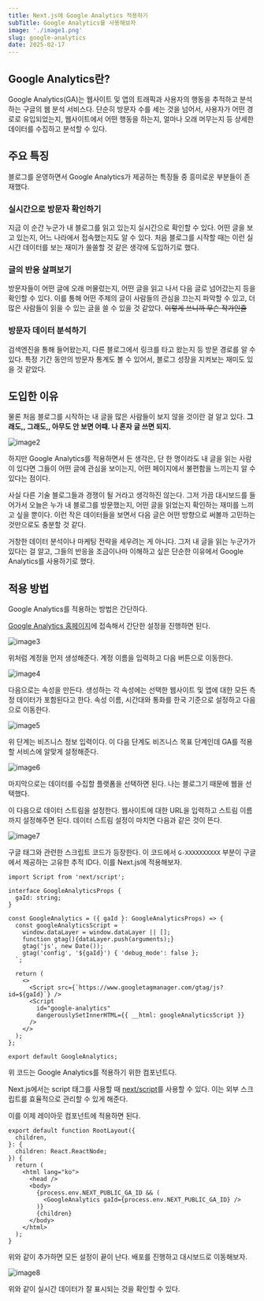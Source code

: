 ```yaml
---
title: Next.js에 Google Analytics 적용하기
subTitle: Google Analytics를 사용해보자
image: './image1.png'
slug: google-analytics
date: 2025-02-17
---
```


## Google Analytics란?

Google Analytics(GA)는 웹사이트 및 앱의 트래픽과 사용자의 행동을 추적하고 분석하는 구글의 웹 분석 서비스다.
단순히 방문자 수를 세는 것을 넘어서, 사용자가 어떤 경로로 유입되었는지, 웹사이트에서 어떤 행동을 하는지, 얼마나 오래 머무는지 등 상세한 데이터를 수집하고 분석할 수 있다.

## 주요 특징

블로그를 운영하면서 Google Analytics가 제공하는 특징들 중 흥미로운 부분들이 존재했다.

### 실시간으로 방문자 확인하기

지금 이 순간 누군가 내 블로그를 읽고 있는지 실시간으로 확인할 수 있다. 어떤 글을 보고 있는지, 어느 나라에서 접속했는지도 알 수 있다.
처음 블로그를 시작할 때는 이런 실시간 데이터를 보는 재미가 쏠쏠할 것 같은 생각에 도입하기로 했다.

### 글의 반응 살펴보기

방문자들이 어떤 글에 오래 머물렀는지, 어떤 글을 읽고 나서 다음 글로 넘어갔는지 등을 확인할 수 있다.
이를 통해 어떤 주제의 글이 사람들의 관심을 끄는지 파악할 수 있고, 더 많은 사람들이 읽을 수 있는 글을 쓸 수 있을 것 같았다. ~~이렇게 쓰니까 무슨 작가인줄~~

### 방문자 데이터 분석하기

검색엔진을 통해 들어왔는지, 다른 블로그에서 링크를 타고 왔는지 등 방문 경로를 알 수 있다. 특정 기간 동안의 방문자 통계도 볼 수 있어서, 블로그 성장을 지켜보는 재미도 있을 것 같았다.

## 도입한 이유

물론 처음 블로그를 시작하는 내 글을 많은 사람들이 보지 않을 것이란 걸 알고 있다.
**그래도,, 그래도,, 아무도 안 보면 어때. 나 혼자 글 쓰면 되지.**

![image2](./image2.webp)

하지만 Google Analytics를 적용하면서 든 생각은, 단 한 명이라도 내 글을 읽는 사람이 있다면 그들이 어떤 글에 관심을 보이는지, 어떤 페이지에서 불편함을 느끼는지 알 수 있다는 점이다.

사실 다른 기술 블로그들과 경쟁이 될 거라고 생각하진 않는다.
그저 가끔 대시보드를 들어가서 오늘은 누가 내 블로그를 방문했는지, 어떤 글을 읽었는지 확인하는 재미를 느끼고 싶을 뿐이다.
이런 작은 데이터들을 보면서 다음 글은 어떤 방향으로 써볼까 고민하는 것만으로도 충분할 것 같다.

거창한 데이터 분석이나 마케팅 전략을 세우려는 게 아니다.
그저 내 글을 읽는 누군가가 있다는 걸 알고, 그들의 반응을 조금이나마 이해하고 싶은 단순한 이유에서 Google Analytics를 사용하기로 했다.

## 적용 방법

Google Analytics를 적용하는 방법은 간단하다.

[Google Analytics 홈페이지](https://analytics.google.com/)에 접속해서 간단한 설정을 진행하면 된다.

![image3](./image3.png)

위처럼 계정을 먼저 생성해준다. 계정 이름을 입력하고 다음 버튼으로 이동한다.

![image4](./image4.png)

다음으로는 속성을 만든다. 생성하는 각 속성에는 선택한 웹사이트 및 앱에 대한 모든 측정 데이터가 포함된다고 한다.
속성 이름, 시간대와 통화를 한국 기준으로 설정하고 다음으로 이동한다.

![image5](./image5.png)

위 단계는 비즈니스 정보 입력이다. 이 다음 단계도 비즈니스 목표 단계인데 GA를 적용할 서비스에 알맞게 설정해준다.

![image6](./image6.png)

마지막으로는 데이터를 수집할 플랫폼을 선택하면 된다. 나는 블로그기 때문에 웹을 선택했다.

이 다음으로 데이터 스트림을 설정한다. 웹사이트에 대한 URL을 입력하고 스트림 이름까지 설정해주면 된다.
데이터 스트림 설정이 마치면 다음과 같은 것이 뜬다.

![image7](./image7.png)

구글 태그와 관련한 스크립트 코드가 등장한다. 이 코드에서 `G-XXXXXXXXXX` 부분이 구글에서 제공하는 고유한 추적 ID다.
이를 Next.js에 적용해보자.

```tsx
import Script from 'next/script';

interface GoogleAnalyticsProps {
  gaId: string;
}

const GoogleAnalytics = ({ gaId }: GoogleAnalyticsProps) => {
  const googleAnalyticsScript = `
    window.dataLayer = window.dataLayer || [];
    function gtag(){dataLayer.push(arguments);}
    gtag('js', new Date());
    gtag('config', '${gaId}') { 'debug_mode': false };
  `;

  return (
    <>
      <Script src={`https://www.googletagmanager.com/gtag/js?id=${gaId}`} />
      <Script
        id="google-analytics"
        dangerouslySetInnerHTML={{ __html: googleAnalyticsScript }}
      />
    </>
  );
};

export default GoogleAnalytics;
```

위 코드는 Google Analytics를 적용하기 위한 컴포넌트다.

Next.js에서는 script 태그를 사용할 때 [next/script](https://nextjs.org/docs/pages/api-reference/components/script#strategy)를 사용할 수 있다.
이는 외부 스크립트를 효율적으로 관리할 수 있게 해준다.

이를 이제 레이아웃 컴포넌트에 적용하면 된다.

```tsx
export default function RootLayout({
  children,
}: {
  children: React.ReactNode;
}) {
  return (
    <html lang="ko">
      <head />
      <body>
        {process.env.NEXT_PUBLIC_GA_ID && (
          <GoogleAnalytics gaId={process.env.NEXT_PUBLIC_GA_ID} />
        )}
        {children}
      </body>
    </html>
  );
}
```

위와 같이 추가하면 모든 설정이 끝이 난다. 배포를 진행하고 대시보드로 이동해보자.

![image8](./image8.png)

위와 같이 실시간 데이터가 잘 표시되는 것을 확인할 수 있다.
